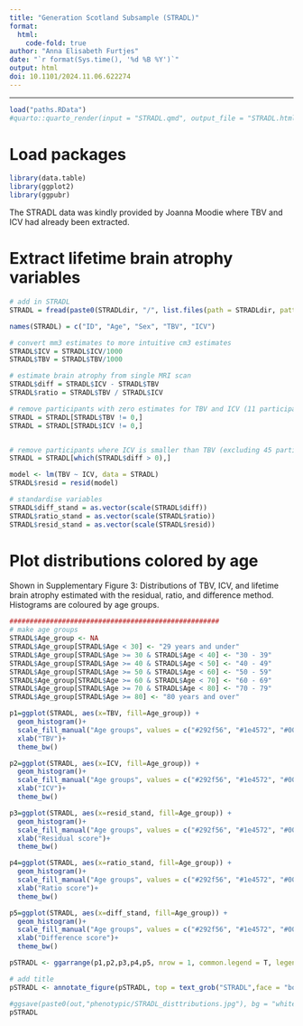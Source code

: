 ```yaml
---
title: "Generation Scotland Subsample (STRADL)"
format: 
  html:
    code-fold: true
author: "Anna Elisabeth Furtjes"
date: "`r format(Sys.time(), '%d %B %Y')`"
output: html
doi: 10.1101/2024.11.06.622274
---
```


------------------------------------------------------------------------


```r
load("paths.RData")
#quarto::quarto_render(input = "STRADL.qmd", output_file = "STRADL.html")
```

# Load packages
```r
library(data.table)
library(ggplot2)
library(ggpubr)
```



The STRADL data was kindly provided by Joanna Moodie where TBV and ICV had already been extracted.

# Extract lifetime brain atrophy variables

```r
# add in STRADL
STRADL = fread(paste0(STRADLdir, "/", list.files(path = STRADLdir, pattern = "STRADL")))

names(STRADL) = c("ID", "Age", "Sex", "TBV", "ICV")

# convert mm3 estimates to more intuitive cm3 estimates
STRADL$ICV = STRADL$ICV/1000
STRADL$TBV = STRADL$TBV/1000

# estimate brain atrophy from single MRI scan
STRADL$diff = STRADL$ICV - STRADL$TBV
STRADL$ratio = STRADL$TBV / STRADL$ICV

# remove participants with zero estimates for TBV and ICV (11 participants)
STRADL = STRADL[STRADL$TBV != 0,]
STRADL = STRADL[STRADL$ICV != 0,]


# remove participants where ICV is smaller than TBV (excluding 45 participants)
STRADL = STRADL[which(STRADL$diff > 0),]

model <- lm(TBV ~ ICV, data = STRADL)
STRADL$resid = resid(model)

# standardise variables
STRADL$diff_stand = as.vector(scale(STRADL$diff))
STRADL$ratio_stand = as.vector(scale(STRADL$ratio))
STRADL$resid_stand = as.vector(scale(STRADL$resid))
```

# Plot distributions colored by age

Shown in Supplementary Figure 3: Distributions of TBV, ICV, and lifetime brain atrophy estimated with the residual, ratio, and difference method. Histograms are coloured by age groups. 


```r
####################################################
# make age groups
STRADL$Age_group <- NA
STRADL$Age_group[STRADL$Age < 30] <- "29 years and under"
STRADL$Age_group[STRADL$Age >= 30 & STRADL$Age < 40] <- "30 - 39"
STRADL$Age_group[STRADL$Age >= 40 & STRADL$Age < 50] <- "40 - 49"
STRADL$Age_group[STRADL$Age >= 50 & STRADL$Age < 60] <- "50 - 59"
STRADL$Age_group[STRADL$Age >= 60 & STRADL$Age < 70] <- "60 - 69"
STRADL$Age_group[STRADL$Age >= 70 & STRADL$Age < 80] <- "70 - 79"
STRADL$Age_group[STRADL$Age >= 80] <- "80 years and over"

p1=ggplot(STRADL, aes(x=TBV, fill=Age_group)) +
  geom_histogram()+
  scale_fill_manual("Age groups", values = c("#292f56", "#1e4572", "#005c8b", "#008ba0", "#00bca1","#69e882", "#acfa70"))+
  xlab("TBV")+
  theme_bw()

p2=ggplot(STRADL, aes(x=ICV, fill=Age_group)) +
  geom_histogram()+
  scale_fill_manual("Age groups", values = c("#292f56", "#1e4572", "#005c8b", "#008ba0", "#00bca1","#69e882", "#acfa70"))+
  xlab("ICV")+
  theme_bw()

p3=ggplot(STRADL, aes(x=resid_stand, fill=Age_group)) +
  geom_histogram()+
  scale_fill_manual("Age groups", values = c("#292f56", "#1e4572", "#005c8b", "#008ba0", "#00bca1","#69e882", "#acfa70"))+
  xlab("Residual score")+
  theme_bw()

p4=ggplot(STRADL, aes(x=ratio_stand, fill=Age_group)) +
  geom_histogram()+
  scale_fill_manual("Age groups", values = c("#292f56", "#1e4572", "#005c8b", "#008ba0", "#00bca1","#69e882", "#acfa70"))+
  xlab("Ratio score")+
  theme_bw()

p5=ggplot(STRADL, aes(x=diff_stand, fill=Age_group)) +
  geom_histogram()+
  scale_fill_manual("Age groups", values = c("#292f56", "#1e4572", "#005c8b", "#008ba0", "#00bca1","#69e882", "#acfa70"))+
  xlab("Difference score")+
  theme_bw()

pSTRADL <- ggarrange(p1,p2,p3,p4,p5, nrow = 1, common.legend = T, legend = "bottom")

# add title
pSTRADL <- annotate_figure(pSTRADL, top = text_grob("STRADL",face = "bold", size = 14))

#ggsave(paste0(out,"phenotypic/STRADL_disttributions.jpg"), bg = "white",plot = pSTRADL, width = 30, height = 10, units = "cm", dpi = 300)
pSTRADL
```
